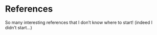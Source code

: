 # References {.unnumbered}

So many interesting references that I don't know where to start! (indeed
I didn't start...)